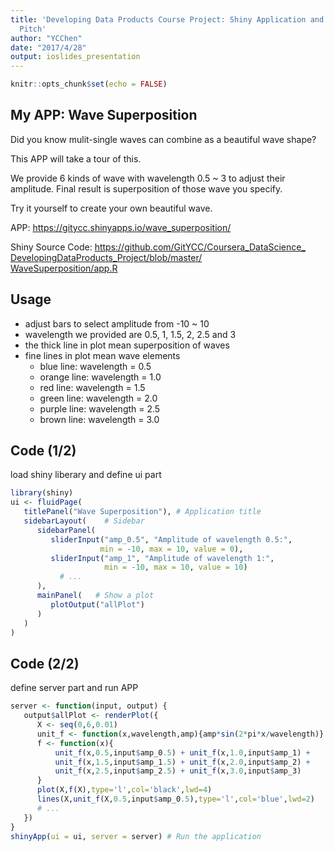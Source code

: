 ```yaml
---
title: 'Developing Data Products Course Project: Shiny Application and Reproducible
  Pitch'
author: "YCChen"
date: "2017/4/28"
output: ioslides_presentation
---
```


```r
knitr::opts_chunk$set(echo = FALSE)
```

## My APP: Wave Superposition  

Did you know mulit-single waves can combine as a beautiful wave shape?  
  
This APP will take a tour of this. 
  
We provide 6 kinds of wave with wavelength 0.5 ~ 3 to adjust their amplitude. Final result is superposition of those wave you specify.  
  
Try it yourself to create your own beautiful wave.  

APP: [https://gitycc.shinyapps.io/wave_superposition/](https://gitycc.shinyapps.io/wave_superposition/)  

Shiny Source Code: [https://github.com/GitYCC/Coursera_DataScience_  
DevelopingDataProducts_Project/blob/master/  
WaveSuperposition/app.R](https://github.com/GitYCC/Coursera_DataScience_DevelopingDataProducts_Project/blob/master/WaveSuperposition/app.R)

## Usage

- adjust bars to select amplitude from -10 ~ 10
- wavelength we provided are 0.5, 1, 1.5, 2, 2.5 and 3
- the thick line in plot mean superposition of waves
- fine lines in plot mean wave elements  
     * blue line: wavelength = 0.5
     * orange line: wavelength = 1.0
     * red line: wavelength = 1.5
     * green line: wavelength = 2.0
     * purple line: wavelength = 2.5
     * brown line: wavelength = 3.0

   

## Code (1/2)
load shiny liberary and define ui part
```r
library(shiny)
ui <- fluidPage(
   titlePanel("Wave Superposition"), # Application title
   sidebarLayout(    # Sidebar 
      sidebarPanel(
         sliderInput("amp_0.5", "Amplitude of wavelength 0.5:",
                    min = -10, max = 10, value = 0),
         sliderInput("amp_1", "Amplitude of wavelength 1:",
                     min = -10, max = 10, value = 10)
           # ... 
      ),
      mainPanel(   # Show a plot 
         plotOutput("allPlot")
      )
   )
)
```

## Code (2/2)
define server part and run APP
```r
server <- function(input, output) {
   output$allPlot <- renderPlot({
      X <- seq(0,6,0.01)
      unit_f <- function(x,wavelength,amp){amp*sin(2*pi*x/wavelength)}
      f <- function(x){ 
          unit_f(x,0.5,input$amp_0.5) + unit_f(x,1.0,input$amp_1) +
          unit_f(x,1.5,input$amp_1.5) + unit_f(x,2.0,input$amp_2) +
          unit_f(x,2.5,input$amp_2.5) + unit_f(x,3.0,input$amp_3) 
      }
      plot(X,f(X),type='l',col='black',lwd=4)
      lines(X,unit_f(X,0.5,input$amp_0.5),type='l',col='blue',lwd=2)
      # ...
   })
}
shinyApp(ui = ui, server = server) # Run the application 
```

